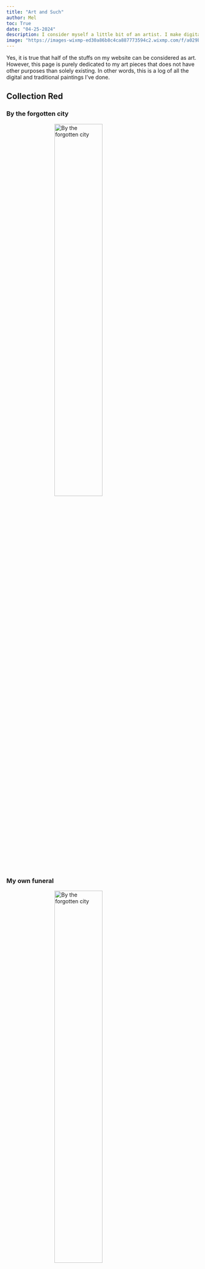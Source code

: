 ```yaml
---
title: "Art and Such"
author: Mel
toc: True
date: "04-25-2024"
description: I consider myself a little bit of an artist. I make digital designs (sometimes for money!) and skech/paint traditionally. 
image: "https://images-wixmp-ed30a86b8c4ca887773594c2.wixmp.com/f/a029b991-b4d2-4a53-aa73-d2eb682edd83/dgiyzf9-168b2424-c374-4f89-b5ba-1af6b9567d67.png/v1/fill/w_894,h_894,q_80,strp/09027a7c_f7b4_4fa9_a7f4_3148938cfdbc_by_mw0701_dgi_by_mw0701_dgiyzf9-fullview.jpg?token=eyJ0eXAiOiJKV1QiLCJhbGciOiJIUzI1NiJ9.eyJzdWIiOiJ1cm46YXBwOjdlMGQxODg5ODIyNjQzNzNhNWYwZDQxNWVhMGQyNmUwIiwiaXNzIjoidXJuOmFwcDo3ZTBkMTg4OTgyMjY0MzczYTVmMGQ0MTVlYTBkMjZlMCIsIm9iaiI6W1t7ImhlaWdodCI6Ijw9ODk0IiwicGF0aCI6IlwvZlwvYTAyOWI5OTEtYjRkMi00YTUzLWFhNzMtZDJlYjY4MmVkZDgzXC9kZ2l5emY5LTE2OGIyNDI0LWMzNzQtNGY4OS1iNWJhLTFhZjZiOTU2N2Q2Ny5wbmciLCJ3aWR0aCI6Ijw9ODk0In1dXSwiYXVkIjpbInVybjpzZXJ2aWNlOmltYWdlLm9wZXJhdGlvbnMiXX0.5EpB9c1hUEybIG0xJsLwVxvEl_wx-CLelMbagqPRbZc"
---
```

Yes, it is true that half of the stuffs on my website can be considered as art. However, this page is purely dedicated to my art pieces that does not have other purposes than solely existing. In other words, this is a log of all the digital and traditional paintings I've done. 

## Collection Red
### By the forgotten city
```{=html}
<img src="art\ideas.png" alt="By the forgotten city" class="center">

</style>
<style type="text/css">
.center {
  display: block;
  margin-left: auto;
  margin-right: auto;
  width: 50%;
}
</style>
```

### My own funeral
```{=html}
<img src="art\portr.png" alt="By the forgotten city" class="center">

</style>
<style type="text/css">
.center {
  display: block;
  margin-left: auto;
  margin-right: auto;
  width: 50%;
}
</style>
```

